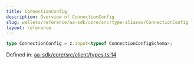```yaml
---
title: ConnectionConfig
description: Overview of ConnectionConfig
slug: wallets/reference/aa-sdk/core/src/type-aliases/ConnectionConfig
layout: reference
---
```


```ts
type ConnectionConfig = z.input<typeof ConnectionConfigSchema>;
```

Defined in: [aa-sdk/core/src/client/types.ts:14](https://github.com/alchemyplatform/aa-sdk/blob/da19afd63b0ba06a4de95b0d2d7871f64d546304/aa-sdk/core/src/client/types.ts#L14)
